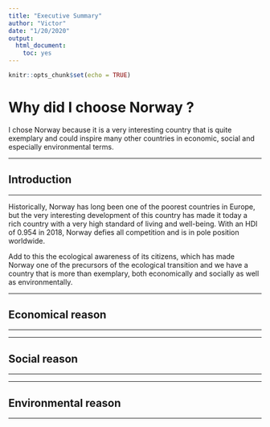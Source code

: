 ```yaml
---
title: "Executive Summary"
author: "Victor"
date: "1/20/2020"
output: 
  html_document: 
    toc: yes
---
```


```r
knitr::opts_chunk$set(echo = TRUE)
```



# Why did I choose Norway ?

I chose Norway because it is a very interesting country that is quite exemplary and could inspire many other countries in economic, social and especially environmental terms.

---------------

## Introduction

--------------------

Historically, Norway has long been one of the poorest countries in Europe, but the very interesting development of this country has made it today a rich country with a very high standard of living and well-being. With an HDI of 0.954 in 2018, Norway defies all competition and is in pole position worldwide. 

Add to this the ecological awareness of its citizens, which has made Norway one of the precursors of the ecological transition and we have a country that is more than exemplary, both economically and socially as well as environmentally.

---------------

## Economical reason

--------------------

-------------

## Social reason

--------------

-------

## Environmental reason

-------
